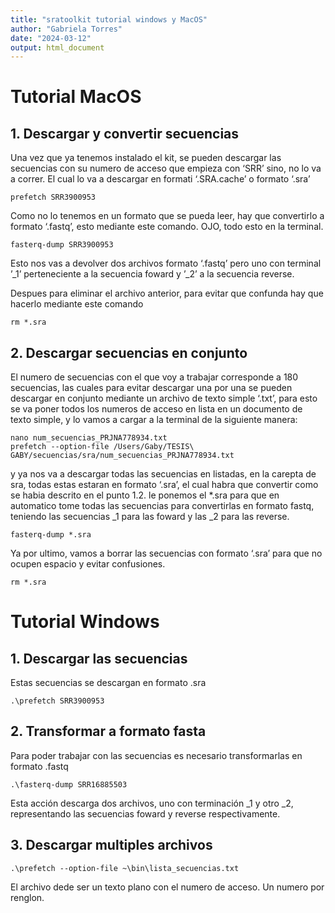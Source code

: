 ```yaml
---
title: "sratoolkit tutorial windows y MacOS"
author: "Gabriela Torres"
date: "2024-03-12"
output: html_document
---
```


# Tutorial MacOS
## 1. Descargar y convertir secuencias
Una vez que ya tenemos instalado el kit, se pueden descargar las secuencias con su numero de acceso que empieza con 'SRR' sino, no lo va a correr. El cual lo va a descargar en formati '.SRA.cache' o formato '.sra'

```
prefetch SRR3900953
```

Como no lo tenemos en un formato que se pueda leer, hay que convertirlo a formato '.fastq', esto mediante este comando. OJO, todo esto en la terminal.

```
fasterq-dump SRR3900953
```

Esto nos vas a devolver dos archivos formato '.fastq' pero uno con terminal '_1' perteneciente a la secuencia foward y '_2' a la secuencia reverse. 

Despues para eliminar el archivo anterior, para evitar que confunda hay que hacerlo mediante este comando 

````
rm *.sra
`````

## 2. Descargar secuencias en conjunto 
El numero de secuencias con el que voy a trabajar corresponde a 180 secuencias, las cuales para evitar descargar una por una se pueden descargar en conjunto mediante un archivo de texto simple '.txt', para esto se va poner todos los numeros de acceso en lista en un documento de texto simple, y lo vamos  a cargar a la terminal de la siguiente manera:

`````
nano num_secuencias_PRJNA778934.txt 
prefetch --option-file /Users/Gaby/TESIS\ GABY/secuencias/sra/num_secuencias_PRJNA778934.txt 
`````

y ya nos va a descargar todas las secuencias en listadas, en la carepta de sra, todas estas estaran en formato '.sra', el cual habra que convertir como se habia descrito en el punto 1.2. 
le ponemos el *.sra para que en automatico tome todas las secuencias para convertirlas en formato fastq, teniendo las secuencias _1 para las foward y las _2 para las reverse. 

`````
fasterq-dump *.sra 
`````

Ya por ultimo, vamos a borrar las secuencias con formato '.sra' para que no ocupen espacio y evitar confusiones.

`````
rm *.sra
``````

# Tutorial Windows 

## 1. Descargar las secuencias
Estas secuencias se descargan en formato .sra
```
.\prefetch SRR3900953
```

## 2. Transformar a formato fasta
Para poder trabajar con las secuencias es necesario transformarlas en formato .fastq
```
.\fasterq-dump SRR16885503
```
Esta acción descarga dos archivos, uno con terminación _1 y otro _2, representando las secuencias foward y reverse respectivamente.

## 3. Descargar multiples archivos

```
.\prefetch --option-file ~\bin\lista_secuencias.txt
```
El archivo dede ser un texto plano con el numero de acceso. Un numero por renglon.

